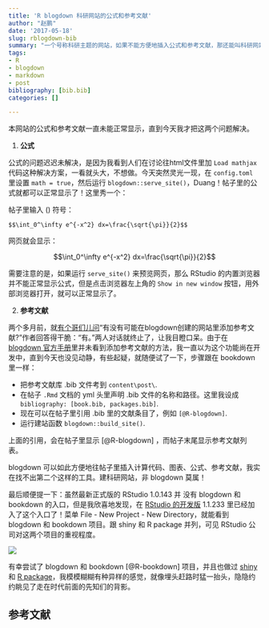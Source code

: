 ```yaml
---
title: 'R blogdown 科研网站的公式和参考文献'
author: "赵鹏"
date: '2017-05-18'
slug: rblogdown-bib
summary: "一个号称科研主题的网站，如果不能方便地插入公式和参考文献，那还能叫科研网站么？"
tags:
- R
- blogdown
- markdown
- post
bibliography: [bib.bib]
categories: []

---
```


本网站的公式和参考文献一直未能正常显示，直到今天我才把这两个问题解决。

1. **公式**

公式的问题迟迟未解决，是因为我看到人们在讨论往html文件里加 `Load mathjax` 代码这种解决方案，一看就头大，不想做。今天突然灵光一现，在 `config.toml` 里设置 `math = true`，然后运行 `blogdown::serve_site()`，Duang！帖子里的公式就都可以正常显示了！这里秀一个：

帖子里输入 \(\LaTeX\) 符号：

```
$$\int_0^\infty e^{-x^2} dx=\frac{\sqrt{\pi}}{2}$$
```

网页就会显示：

$$\int_0^\infty e^{-x^2} dx=\frac{\sqrt{\pi}}{2}$$


需要注意的是，如果运行 `serve_site()` 来预览网页，那么 RStudio 的内置浏览器并不能正常显示公式，但是点击浏览器左上角的 `Show in new window` 按钮，用外部浏览器打开，就可以正常显示了。

2. **参考文献**

两个多月前，就[有个哥们儿问](https://github.com/rstudio/blogdown/issues/66)“有没有可能在blogdown创建的网站里添加参考文献?”作者回答得干脆：“有。”两人对话就终止了，让我目瞪口呆。由于在[ blogdown 官方手册](http://bookdown.org/yihui/blogdown)里并未看到添加参考文献的方法，我一直以为这个功能尚在开发中，直到今天也没见动静，有些起疑，就随便试了一下，步骤跟在 bookdown 里一样：

- 把参考文献库 .bib 文件考到 `content\post\`.
- 在帖子 `.Rmd` 文档的 yml 头里声明 .bib 文件的名称和路径。这里我设成 `bibliography: [book.bib, packages.bib]`.
- 现在可以在帖子里引用 .bib 里的文献条目了，例如 `[@R-blogdown]`.
- 运行建站函数 `blogdown::build_site()`.

上面的引用，会在帖子里显示 [@R-blogdown] ，而帖子末尾显示参考文献列表。

blogdown 可以如此方便地往帖子里插入计算代码、图表、公式、参考文献，我实在找不出第二个这样的工具。建科研网站，非 blogdown 莫属！

最后顺便提一下：虽然最新正式版的 RStudio 1.0.143 并 没有 blogdown 和 bookdown 的入口，但是我欣喜地发现，在  [RStudio 的开发版](http://dailies.rstudio.com) 1.1.233 里已经加入了这个入口了！菜单 File - New Project - New Directory，就能看到 blogdown 和 bookdown 项目。跟 shiny 和 R package 并列，可见 RStudio 公司对这两个项目的重视程度。

![](/image/rstudiobookdown.jpg)


有幸尝试了 blogdown 和 bookdown [@R-bookdown] 项目，并且也做过 [shiny](http://sciwis.com/) 和 [R package](http://www.pzhao.org/zh/post/rmickey/)，我模模糊糊有种异样的感觉，就像埋头赶路时猛一抬头，隐隐约约眺见了走在时代前面的先知们的背影。

## 参考文献